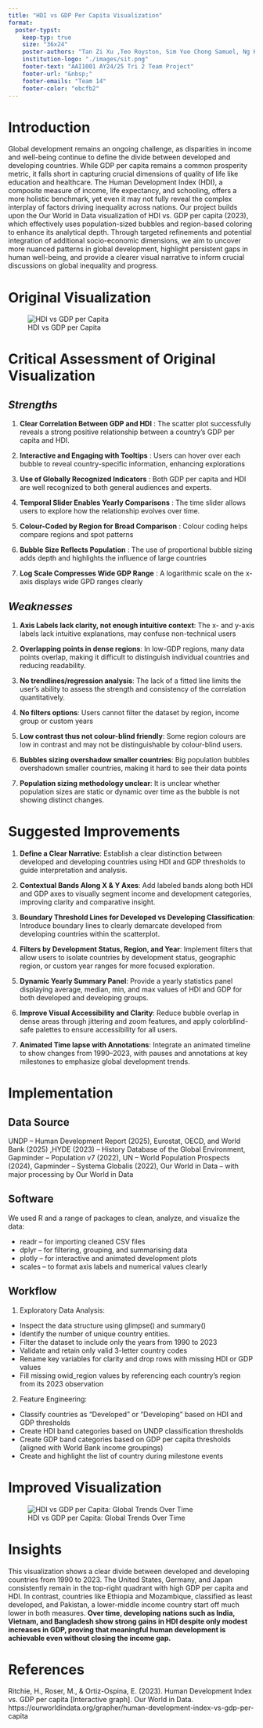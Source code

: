 ```yaml
---
title: "HDI vs GDP Per Capita Visualization"
format:
  poster-typst:
    keep-typ: true
    size: "36x24"
    poster-authors: "Tan Zi Xu ,Teo Royston, Sim Yue Chong Samuel, Ng Kay Cheng, Ramasubramanian Srinithi"
    institution-logo: "./images/sit.png"
    footer-text: "AAI1001 AY24/25 Tri 2 Team Project"
    footer-url: "&nbsp;"
    footer-emails: "Team 14"
    footer-color: "ebcfb2"
---
```


# Introduction

Global development remains an ongoing challenge, as disparities in income and well-being continue to define the divide between developed and developing countries. While GDP per capita remains a common prosperity metric, it falls short in capturing crucial dimensions of quality of life like education and healthcare. The Human Development Index (HDI), a composite measure of income, life expectancy, and schooling, offers a more holistic benchmark, yet even it may not fully reveal the complex interplay of factors driving inequality across nations. Our project builds upon the Our World in Data visualization of HDI vs. GDP per capita (2023), which effectively uses population-sized bubbles and region-based coloring to enhance its analytical depth. Through targeted refinements and potential integration of additional socio-economic dimensions, we aim to uncover more nuanced patterns in global development, highlight persistent gaps in human well-being, and provide a clearer visual narrative to inform crucial discussions on global inequality and progress.

# Original Visualization

![HDI vs GDP per Capita](images/visualisation.png)


# Critical Assessment of Original Visualization

## *Strengths*

1. **Clear Correlation Between GDP and HDI** : The scatter plot successfully reveals a strong positive relationship between a country's GDP per capita and HDI. 

2. **Interactive and Engaging with Tooltips** : Users can hover over each bubble to reveal country-specific information, enhancing explorations

3. **Use of Globally Recognized Indicators** : Both GDP per capita and HDI are well recognized to both general audiences and experts.

4. **Temporal Slider Enables Yearly Comparisons** : The time slider allows users to explore how the relationship evolves over time.

5. **Colour-Coded by Region for Broad Comparison** : Colour coding helps compare regions and spot patterns

6. **Bubble Size Reflects Population** : The use of proportional bubble sizing adds depth and highlights the influence of large countries

7. **Log Scale Compresses Wide GDP Range** : A logarithmic scale on the x-axis displays wide GPD ranges clearly 


## *Weaknesses*

1. **Axis Labels lack clarity, not enough intuitive context**: The x- and y-axis labels lack intuitive explanations, may confuse non-technical users

2. **Overlapping points in dense regions**: In low-GDP regions, many data points overlap, making it difficult to distinguish individual countries and reducing readability.

3. **No trendlines/regression analysis**: The lack of a fitted line limits the user’s ability to assess the strength and consistency of the correlation quantitatively.

4. **No filters options**: Users cannot filter the dataset by region, income group or custom years

5. **Low contrast thus not colour-blind friendly**: Some region colours are low in contrast and may not be distinguishable by colour-blind users.

6. **Bubbles sizing overshadow smaller countries**: Big population bubbles overshadown smaller countries, making it hard to see their data points

7. **Population sizing methodology unclear**: It is unclear whether population sizes are static or dynamic over time as the bubble is not showing distinct changes.  


# Suggested Improvements

1. **Define a Clear Narrative**:
Establish a clear distinction between developed and developing countries using HDI and GDP thresholds to guide interpretation and analysis.

2. **Contextual Bands Along X & Y Axes**:
Add labeled bands along both HDI and GDP axes to visually segment income and development categories, improving clarity and comparative insight.

3. **Boundary Threshold Lines for Developed vs Developing Classification**:
Introduce boundary lines to clearly demarcate developed from developing countries within the scatterplot.

4. **Filters by Development Status, Region, and Year**:
Implement filters that allow users to isolate countries by development status, geographic region, or custom year ranges for more focused exploration.

5. **Dynamic Yearly Summary Panel**:
Provide a yearly statistics panel displaying average, median, min, and max values of HDI and GDP for both developed and developing groups.

6. **Improve Visual Accessibility and Clarity**:
Reduce bubble overlap in dense areas through jittering and zoom features, and apply colorblind-safe palettes to ensure accessibility for all users.

7. **Animated Time lapse with Annotations**:
Integrate an animated timeline to show changes from 1990–2023, with pauses and annotations at key milestones to emphasize global development trends.



# Implementation

## Data Source

UNDP – Human Development Report (2025), Eurostat, OECD, and World Bank (2025) ,HYDE (2023) – History Database of the Global Environment, Gapminder – Population v7 (2022), UN – World Population Prospects (2024), Gapminder – Systema Globalis (2022), Our World in Data – with major processing by Our World in Data

## Software 

We used R and a range of packages to clean, analyze, and visualize the data:

- readr – for importing cleaned CSV files
- dplyr – for filtering, grouping, and summarising data
- plotly – for interactive and animated development plots
- scales – to format axis labels and numerical values clearly

## Workflow 
1) Exploratory Data Analysis:
- Inspect the data structure using glimpse() and summary()
- Identify the number of unique country entities.
- Filter the dataset to include only the years from 1990 to 2023
- Validate and retain only valid 3-letter country codes
- Rename key variables for clarity and drop rows with missing HDI or GDP values
- Fill missing owid_region values by referencing each country's region from its 2023 observation

2) Feature Engineering:
- Classify countries as "Developed" or "Developing" based on HDI and GDP thresholds
- Create HDI band categories based on UNDP classification thresholds
- Create GDP band categories based on GDP per capita thresholds (aligned with World Bank income groupings) 
- Create and highlight the list of country during milestone events


# Improved Visualization

![HDI vs GDP per Capita: Global Trends Over Time](images/ImprovedVisualisation.png)

# Insights 

This visualization shows a clear divide between developed and developing countries from 1990 to 2023. The United States, Germany, and Japan consistently remain in the top-right quadrant with high GDP per capita and HDI. In contrast, countries like Ethiopia and Mozambique, classified as least developed, and Pakistan, a lower-middle income country start off much lower in both measures. **Over time, developing nations such as India, Vietnam, and Bangladesh show strong gains in HDI despite only modest increases in GDP, proving that meaningful human development is achievable even without closing the income gap.**


# References
Ritchie, H., Roser, M., & Ortiz-Ospina, E. (2023). Human Development Index vs. GDP per capita [Interactive graph]. Our World in Data. https://ourworldindata.org/grapher/human-development-index-vs-gdp-per-capita


